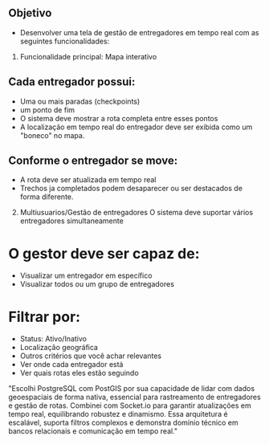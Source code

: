 ## Objetivo
- Desenvolver uma tela de gestão de entregadores em tempo real com as seguintes funcionalidades:

1. Funcionalidade principal: Mapa interativo
## Cada entregador possui: 
- Uma ou mais paradas (checkpoints)
- um ponto de fim
- O sistema deve mostrar a rota completa entre esses pontos
- A localização em tempo real do entregador deve ser exibida como um "boneco" no mapa.

## Conforme o entregador se move:
- A rota deve ser atualizada em tempo real
- Trechos ja completados podem desaparecer ou ser destacados de forma diferente.

2. Multiusuarios/Gestão de entregadores
 O sistema deve suportar vários entregadores simultaneamente
# O gestor deve ser capaz de:
- Visualizar um entregador em específico
- Visualizar todos ou um grupo de entregadores
# Filtrar por:
- Status: Ativo/Inativo
- Localização geográfica
- Outros critérios que você achar relevantes
- Ver onde cada entregador está
- Ver quais rotas eles estão seguindo




"Escolhi PostgreSQL com PostGIS por sua capacidade de lidar com dados geoespaciais de forma nativa, essencial para rastreamento de entregadores e gestão de rotas. Combinei com Socket.io para garantir atualizações em tempo real, equilibrando robustez e dinamismo. Essa arquitetura é escalável, suporta filtros complexos e demonstra domínio técnico em bancos relacionais e comunicação em tempo real."